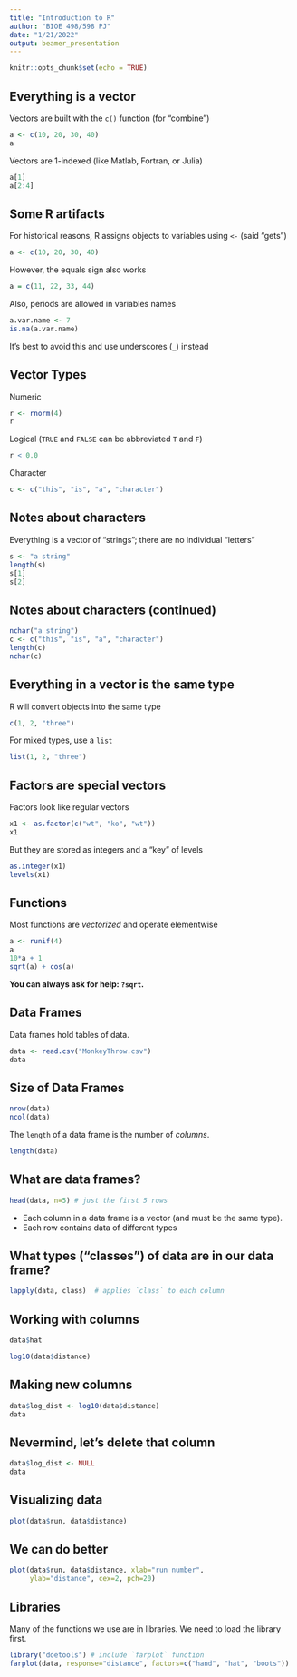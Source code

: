 ```yaml
---
title: "Introduction to R"
author: "BIOE 498/598 PJ"
date: "1/21/2022"
output: beamer_presentation
---
```


```r
knitr::opts_chunk$set(echo = TRUE)
```

## Everything is a vector

Vectors are built with the `c()` function (for "combine")
```r
a <- c(10, 20, 30, 40)
a
```

Vectors are 1-indexed (like Matlab, Fortran, or Julia)
```r
a[1]
a[2:4]
```

## Some R artifacts

For historical reasons, R assigns objects to variables using `<-` (said "gets")
```r
a <- c(10, 20, 30, 40)
```

However, the equals sign also works
```r
a = c(11, 22, 33, 44)
```

Also, periods are allowed in variables names
```r
a.var.name <- 7
is.na(a.var.name)
```
It's best to avoid this and use underscores (`_`) instead

## Vector Types

Numeric
```r
r <- rnorm(4)
r
```

Logical (`TRUE` and `FALSE` can be abbreviated `T` and `F`)
```r
r < 0.0
```

Character
```r
c <- c("this", "is", "a", "character")
```

## Notes about characters

Everything is a vector of "strings"; there are no individual "letters"
```r
s <- "a string"
length(s)
s[1]
s[2]
```

## Notes about characters (continued)

```r
nchar("a string")
c <- c("this", "is", "a", "character")
length(c)
nchar(c)
```

## Everything in a vector is the same type

R will convert objects into the same type
```r
c(1, 2, "three")
```

For mixed types, use a `list`
```r
list(1, 2, "three")
```

## Factors are special vectors

Factors look like regular vectors
```r
x1 <- as.factor(c("wt", "ko", "wt"))
x1
```

\pause
But they are stored as integers and a "key" of levels
```r
as.integer(x1)
levels(x1)
```

## Functions

Most functions are *vectorized* and operate elementwise
```r
a <- runif(4)
a
10*a + 1
sqrt(a) + cos(a)
```

**You can always ask for help: `?sqrt`.**

## Data Frames

Data frames hold tables of data.

```r
data <- read.csv("MonkeyThrow.csv")
data
```

## Size of Data Frames

```r
nrow(data)
ncol(data)
```

The `length` of a data frame is the number of *columns*.
```r
length(data)
```

## What are data frames?

```r
head(data, n=5) # just the first 5 rows
```

 - Each column in a data frame is a vector (and must be the same type).
 - Each row contains data of different types

## What types ("classes") of data are in our data frame?

```r
lapply(data, class)  # applies `class` to each column
```

## Working with columns

```r
data$hat
```

```r
log10(data$distance)
```

## Making new columns

```r
data$log_dist <- log10(data$distance)
data
```

## Nevermind, let's delete that column

```r
data$log_dist <- NULL
data
```

## Visualizing data

```r
plot(data$run, data$distance)
```

## We can do better
```r
plot(data$run, data$distance, xlab="run number", 
     ylab="distance", cex=2, pch=20)
```

## Libraries
\footnotesize
Many of the functions we use are in libraries. We need to load the library first.
```r
library("doetools") # include `farplot` function
farplot(data, response="distance", factors=c("hand", "hat", "boots"))
```
